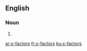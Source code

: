 ==English==

===Noun===
{{head|en|plural}}

# {{plural of|x-factor|lang=en|nocat=1}}

[[ar:x-factors]]
[[fr:x-factors]]
[[ku:x-factors]]